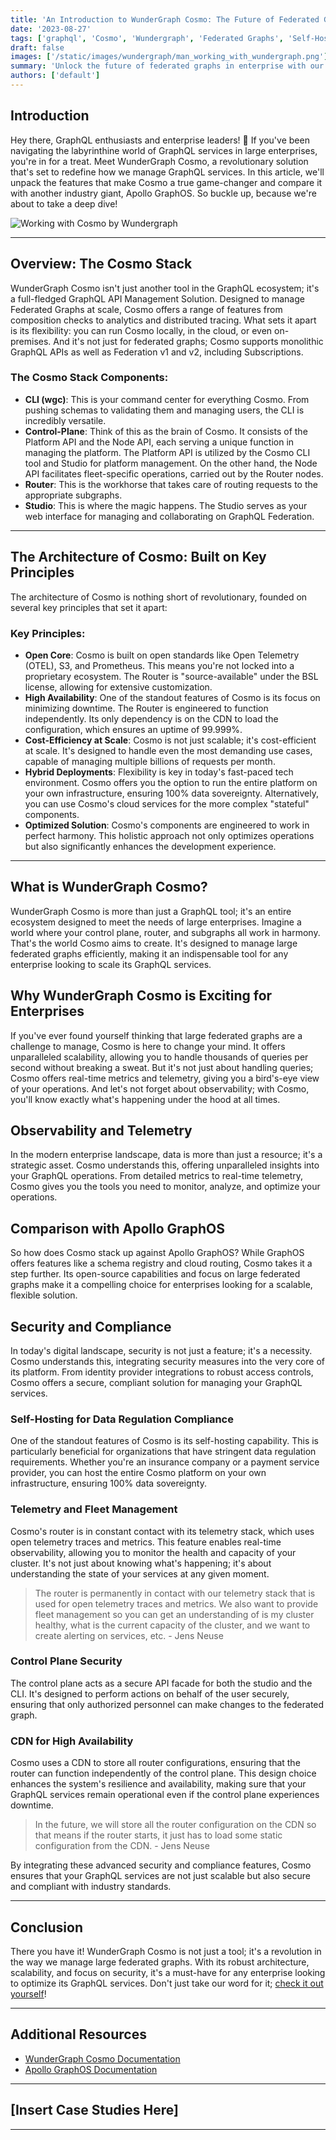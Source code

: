 ```yaml
---
title: 'An Introduction to WunderGraph Cosmo: The Future of Federated Graphs in Enterprise'
date: '2023-08-27'
tags: ['graphql', 'Cosmo', 'Wundergraph', 'Federated Graphs', 'Self-Hosting']
draft: false
images: ['/static/images/wundergraph/man_working_with_wundergraph.png']
summary: 'Unlock the future of federated graphs in enterprise with our in-depth guide to WunderGraph Cosmo. Learn about its revolutionary architecture, scalability, and how it compares to Apollo GraphOS. Perfect for CTOs and GraphQL enthusiasts.'
authors: ['default']
---
```


## Introduction

Hey there, GraphQL enthusiasts and enterprise leaders! 🌟 If you've been navigating the labyrinthine world of GraphQL services in large enterprises, you're in for a treat. Meet WunderGraph Cosmo, a revolutionary solution that's set to redefine how we manage GraphQL services. In this article, we'll unpack the features that make Cosmo a true game-changer and compare it with another industry giant, Apollo GraphOS. So buckle up, because we're about to take a deep dive!

![Working with Cosmo by Wundergraph](/static/images/wundergraph/man_working_with_wundergraph.png)

---

## Overview: The Cosmo Stack

WunderGraph Cosmo isn't just another tool in the GraphQL ecosystem; it's a full-fledged GraphQL API Management Solution. Designed to manage Federated Graphs at scale, Cosmo offers a range of features from composition checks to analytics and distributed tracing. What sets it apart is its flexibility: you can run Cosmo locally, in the cloud, or even on-premises. And it's not just for federated graphs; Cosmo supports monolithic GraphQL APIs as well as Federation v1 and v2, including Subscriptions.

### The Cosmo Stack Components:

- **CLI (wgc)**: This is your command center for everything Cosmo. From pushing schemas to validating them and managing users, the CLI is incredibly versatile.
- **Control-Plane**: Think of this as the brain of Cosmo. It consists of the Platform API and the Node API, each serving a unique function in managing the platform. The Platform API is utilized by the Cosmo CLI tool and Studio for platform management. On the other hand, the Node API facilitates fleet-specific operations, carried out by the Router nodes.
- **Router**: This is the workhorse that takes care of routing requests to the appropriate subgraphs.
- **Studio**: This is where the magic happens. The Studio serves as your web interface for managing and collaborating on GraphQL Federation.

---

## The Architecture of Cosmo: Built on Key Principles

The architecture of Cosmo is nothing short of revolutionary, founded on several key principles that set it apart:

### Key Principles:

- **Open Core**: Cosmo is built on open standards like Open Telemetry (OTEL), S3, and Prometheus. This means you're not locked into a proprietary ecosystem. The Router is "source-available" under the BSL license, allowing for extensive customization.
- **High Availability**: One of the standout features of Cosmo is its focus on minimizing downtime. The Router is engineered to function independently. Its only dependency is on the CDN to load the configuration, which ensures an uptime of 99.999%.
- **Cost-Efficiency at Scale**: Cosmo is not just scalable; it's cost-efficient at scale. It's designed to handle even the most demanding use cases, capable of managing multiple billions of requests per month.
- **Hybrid Deployments**: Flexibility is key in today's fast-paced tech environment. Cosmo offers you the option to run the entire platform on your own infrastructure, ensuring 100% data sovereignty. Alternatively, you can use Cosmo's cloud services for the more complex "stateful" components.
- **Optimized Solution**: Cosmo's components are engineered to work in perfect harmony. This holistic approach not only optimizes operations but also significantly enhances the development experience.

---

## What is WunderGraph Cosmo?

WunderGraph Cosmo is more than just a GraphQL tool; it's an entire ecosystem designed to meet the needs of large enterprises. Imagine a world where your control plane, router, and subgraphs all work in harmony. That's the world Cosmo aims to create. It's designed to manage large federated graphs efficiently, making it an indispensable tool for any enterprise looking to scale its GraphQL services.

## Why WunderGraph Cosmo is Exciting for Enterprises

If you've ever found yourself thinking that large federated graphs are a challenge to manage, Cosmo is here to change your mind. It offers unparalleled scalability, allowing you to handle thousands of queries per second without breaking a sweat. But it's not just about handling queries; Cosmo offers real-time metrics and telemetry, giving you a bird's-eye view of your operations. And let's not forget about observability; with Cosmo, you'll know exactly what's happening under the hood at all times.

## Observability and Telemetry

In the modern enterprise landscape, data is more than just a resource; it's a strategic asset. Cosmo understands this, offering unparalleled insights into your GraphQL operations. From detailed metrics to real-time telemetry, Cosmo gives you the tools you need to monitor, analyze, and optimize your operations.

## Comparison with Apollo GraphOS

So how does Cosmo stack up against Apollo GraphOS? While GraphOS offers features like a schema registry and cloud routing, Cosmo takes it a step further. Its open-source capabilities and focus on large federated graphs make it a compelling choice for enterprises looking for a scalable, flexible solution.

## Security and Compliance

In today's digital landscape, security is not just a feature; it's a necessity. Cosmo understands this, integrating security measures into the very core of its platform. From identity provider integrations to robust access controls, Cosmo offers a secure, compliant solution for managing your GraphQL services.

### Self-Hosting for Data Regulation Compliance

One of the standout features of Cosmo is its self-hosting capability. This is particularly beneficial for organizations that have stringent data regulation requirements. Whether you're an insurance company or a payment service provider, you can host the entire Cosmo platform on your own infrastructure, ensuring 100% data sovereignty.

### Telemetry and Fleet Management

Cosmo's router is in constant contact with its telemetry stack, which uses open telemetry traces and metrics. This feature enables real-time observability, allowing you to monitor the health and capacity of your cluster. It's not just about knowing what's happening; it's about understanding the state of your services at any given moment.

> The router is permanently in contact with our telemetry stack that is used for open telemetry traces and metrics. We also want to provide fleet management so you can get an understanding of is my cluster healthy, what is the current capacity of the cluster, and we want to create alerting on services, etc. - Jens Neuse

### Control Plane Security

The control plane acts as a secure API facade for both the studio and the CLI. It's designed to perform actions on behalf of the user securely, ensuring that only authorized personnel can make changes to the federated graph.

### CDN for High Availability

Cosmo uses a CDN to store all router configurations, ensuring that the router can function independently of the control plane. This design choice enhances the system's resilience and availability, making sure that your GraphQL services remain operational even if the control plane experiences downtime.

> In the future, we will store all the router configuration on the CDN so that means if the router starts, it just has to load some static configuration from the CDN. - Jens Neuse

By integrating these advanced security and compliance features, Cosmo ensures that your GraphQL services are not just scalable but also secure and compliant with industry standards.

---

## Conclusion

There you have it! WunderGraph Cosmo is not just a tool; it's a revolution in the way we manage large federated graphs. With its robust architecture, scalability, and focus on security, it's a must-have for any enterprise looking to optimize its GraphQL services. Don't just take our word for it; [check it out yourself](https://wundergraph-docs.gitbook.io/cosmo/CyewXJ6wN6WdGp3rUiUf/)!

---

## Additional Resources

- [WunderGraph Cosmo Documentation](https://wundergraph-docs.gitbook.io/cosmo/CyewXJ6wN6WdGp3rUiUf/)
- [Apollo GraphOS Documentation](https://www.apollographql.com/docs/graphos/)

---

## [Insert Case Studies Here]

---

<BlogNewsletterForm title="Get twice as much done with a fifth of the code." />

